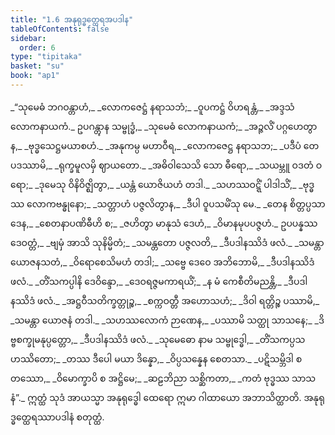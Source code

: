 ```yaml
---
title: "1.6 အနုရုဒ္ဓတ္ထေရအပဒါန"
tableOfContents: false
sidebar:
  order: 6
type: "tipitaka"
basket: "su"
book: "ap1"
---
```



<DynamicBreadcrumb />

<Division number="421" book="ap1" e="ch" v="20" p="38">

<Paragraph number="434" type="verses" book="ap1">
_“သုမေဓံ ဘဂဝန္တာဟံ,_  
_လောကဇေဋ္ဌံ နရာသဘံ;_  
_ဝူပကဋ္ဌံ ဝိဟရန္တံ,_  
_အဒ္ဒသံ လောကနာယကံ._  

</Paragraph>

</Division>
<Division number="422" book="ap1" e="ch" v="20" p="38">

<Paragraph number="435" type="verses" book="ap1">
ဥပဂန္တွာန သမ္ဗုဒ္ဓံ,_  
_သုမေဓံ လောကနာယကံ;_  
_အဉ္ဇလိံ ပဂ္ဂဟေတွာန,_  
_ဗုဒ္ဓသေဋ္ဌမယာစဟံ._  

</Paragraph>

</Division>
<Division number="423" book="ap1" e="ch" v="20" p="38">

<Paragraph number="436" type="verses" book="ap1">
_အနုကမ္ပ မဟာဝီရ,_  
_လောကဇေဋ္ဌ နရာသဘ;_  
_ပဒီပံ တေ ပဒဿာမိ,_  
_ရုက္ခမူလမှိ ဈာယတော._  

</Paragraph>

</Division>
<Division number="424" book="ap1" e="ch" v="20" p="38">

<Paragraph number="437" type="verses" book="ap1">
_အဓိဝါသေသိ သော ဓီရော,_  
_သယမ္ဘူ ဝဒတံ ဝရော;_  
_ဒုမေသု ဝိနိဝိဇ္ဈိတွာ,_  
_ယန္တံ ယောဇိယဟံ တဒါ._  

</Paragraph>

</Division>
<Division number="425" book="ap1" e="ch" v="20" p="39">

<Paragraph number="438" type="verses" book="ap1">
_သဟဿဝဋ္ဋိံ ပါဒါသိံ,_  
_ဗုဒ္ဓဿ လောကဗန္ဓုနော;_  
_သတ္တာဟံ ပဇ္ဇလိတွာန,_  
_ဒီပါ ဝူပသမိံသု မေ._  

</Paragraph>

</Division>
<Division number="426" book="ap1" e="ch" v="20" p="39">

<Paragraph number="439" type="verses" book="ap1">
_တေန စိတ္တပ္ပသာဒေန,_  
_စေတနာပဏိဓီဟိ စ;_  
_ဇဟိတွာ မာနုသံ ဒေဟံ,_  
_ဝိမာနမုပပဇ္ဇဟံ._  

</Paragraph>

</Division>
<Division number="427" book="ap1" e="ch" v="20" p="39">

<Paragraph number="440" type="verses" book="ap1">
ဥပပန္နဿ ဒေဝတ္တံ,_  
_ဗျမှံ အာသိ သုနိမ္မိတံ;_  
_သမန္တတော ပဇ္ဇလတိ,_  
_ဒီပဒါနဿိဒံ ဖလံ._  

</Paragraph>

</Division>
<Division number="428" book="ap1" e="ch" v="20" p="39">

<Paragraph number="441" type="verses" book="ap1">
_သမန္တာ ယောဇနသတံ,_  
_ဝိရောစေသိမဟံ တဒါ;_  
_သဗ္ဗေ ဒေဝေ အဘိဘောမိ,_  
_ဒီပဒါနဿိဒံ ဖလံ._  

</Paragraph>

</Division>
<Division number="429" book="ap1" e="ch" v="20" p="39">

<Paragraph number="442" type="verses" book="ap1">
_တိံသကပ္ပါနိ ဒေဝိန္ဒော,_  
_ဒေဝရဇ္ဇမကာရယိံ;_  
_န မံ ကေစီတိမညန္တိ,_  
_ဒီပဒါနဿိဒံ ဖလံ._  

</Paragraph>

</Division>
<Division number="430" book="ap1" e="ch" v="20" p="39">

<Paragraph number="443" type="verses" book="ap1">
_အဋ္ဌဝီသတိက္ခတ္တုဉ္စ,_  
_စက္ကဝတ္တီ အဟောသဟံ;_  
_ဒိဝါ ရတ္တိဉ္စ ပဿာမိ,_  
_သမန္တာ ယောဇနံ တဒါ._  

</Paragraph>

</Division>
<Division number="431" book="ap1" e="ch" v="20" p="39">

<Paragraph number="444" type="verses" book="ap1">
_သဟဿလောကံ ဉာဏေန,_  
_ပဿာမိ သတ္ထု သာသနေ;_  
_ဒိဗ္ဗစက္ခုမနုပ္ပတ္တော,_  
_ဒီပဒါနဿိဒံ ဖလံ._  

</Paragraph>

</Division>
<Division number="432" book="ap1" e="ch" v="20" p="39">

<Paragraph number="445" type="verses" book="ap1">
_သုမေဓော နာမ သမ္ဗုဒ္ဓေါ,_  
_တိံသကပ္ပသဟဿိတော;_  
_တဿ ဒီပေါ မယာ ဒိန္နော,_  
_ဝိပ္ပသန္နေန စေတသာ._  

</Paragraph>

</Division>
<Division number="433" book="ap1" e="ch" v="20" p="39">

<Paragraph number="446" type="verses" book="ap1">
_ပဋိသမ္ဘိဒါ စတဿော,_  
_ဝိမောက္ခာပိ စ အဋ္ဌိမေ;_  
_ဆဠဘိညာ သစ္ဆိကတာ,_  
_ကတံ ဗုဒ္ဓဿ သာသနံ”._  

</Paragraph>

<Paragraph number="447" book="ap1">
ဣတ္ထံ သုဒံ အာယသ္မာ အနုရုဒ္ဓေါ ထေရော ဣမာ ဂါထာယော အဘာသိတ္ထာတိ.

</Paragraph>
</Division>

<Paragraph number="448" type="center" book="ap1">
အနုရုဒ္ဓတ္ထေရဿာပဒါနံ စတုတ္ထံ.
</Paragraph>